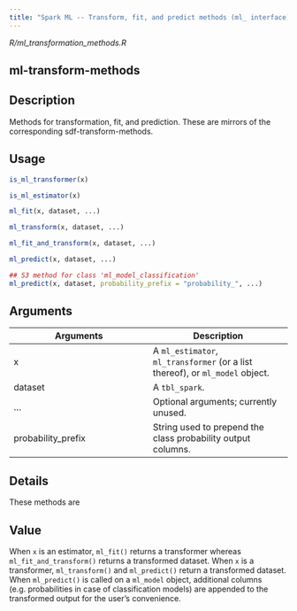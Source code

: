 ```yaml
---
title: "Spark ML -- Transform, fit, and predict methods (ml_ interface)"
---
```


*R/ml_transformation_methods.R*

## ml-transform-methods

## Description
Methods for transformation, fit, and prediction. These are mirrors of the corresponding sdf-transform-methods. 


## Usage
```r
is_ml_transformer(x) 

is_ml_estimator(x) 

ml_fit(x, dataset, ...) 

ml_transform(x, dataset, ...) 

ml_fit_and_transform(x, dataset, ...) 

ml_predict(x, dataset, ...) 

## S3 method for class 'ml_model_classification'
ml_predict(x, dataset, probability_prefix = "probability_", ...) 
```

## Arguments
|Arguments|Description|
|---|---|
| x | A `ml_estimator`, `ml_transformer` (or a list thereof), or `ml_model` object. |
| dataset | A `tbl_spark`. |
| ... | Optional arguments; currently unused. |
| probability_prefix | String used to prepend the class probability output columns. |

## Details
These methods are 


## Value
When `x` is an estimator, `ml_fit()` returns a transformer whereas `ml_fit_and_transform()` returns a transformed dataset. When `x` is a transformer, `ml_transform()` and `ml_predict()` return a transformed dataset. When `ml_predict()` is called on a `ml_model` object, additional columns (e.g. probabilities in case of classification models) are appended to the transformed output for the user's convenience. 




